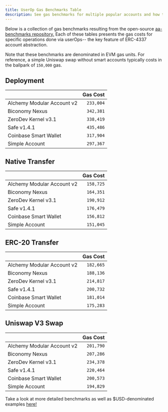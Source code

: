 ```yaml
---
title: UserOp Gas Benchmarks Table
description: See gas benchmarks for multiple popular accounts and how they stack up.
---
```



Below is a collection of gas benchmarks resulting from the open-source [aa-benchmarks repository.](https://github.com/alchemyplatform/aa-benchmarks/blob/master/README.md) Each of these tables presents the gas costs for specific operations done via userOps-- the key feature of ERC-4337 account abstraction.

Note that these benchmarks are denominated in EVM gas units. For reference, a simple Uniswap swap without smart accounts typically costs in the ballpark of `150,000` gas.

## Deployment

|                            |  Gas Cost |
| :------------------------- | --------: |
| Alchemy Modular Account v2 | `233,004` |
| Biconomy Nexus             | `342,381` |
| ZeroDev Kernel v3.1        | `338,419` |
| Safe v1.4.1                | `435,486` |
| Coinbase Smart Wallet      | `317,904` |
| Simple Account             | `297,367` |

## Native Transfer

|                            |  Gas Cost |
| :------------------------- | --------: |
| Alchemy Modular Account v2 | `158,725` |
| Biconomy Nexus             | `164,351` |
| ZeroDev Kernel v3.1        | `190,912` |
| Safe v1.4.1                | `176,479` |
| Coinbase Smart Wallet      | `156,812` |
| Simple Account             | `151,045` |

## ERC-20 Transfer

|                            |  Gas Cost |
| :------------------------- | --------: |
| Alchemy Modular Account v2 | `182,665` |
| Biconomy Nexus             | `188,136` |
| ZeroDev Kernel v3.1        | `214,817` |
| Safe v1.4.1                | `200,732` |
| Coinbase Smart Wallet      | `181,014` |
| Simple Account             | `175,283` |

## Uniswap V3 Swap

|                            |  Gas Cost |
| :------------------------- | --------: |
| Alchemy Modular Account v2 | `201,790` |
| Biconomy Nexus             | `207,286` |
| ZeroDev Kernel v3.1        | `234,378` |
| Safe v1.4.1                | `220,464` |
| Coinbase Smart Wallet      | `200,573` |
| Simple Account             | `194,829` |

Take a look at more detailed benchmarks as well as $USD-denominated examples [here!](https://github.com/alchemyplatform/aa-benchmarks/blob/master/README.md)
